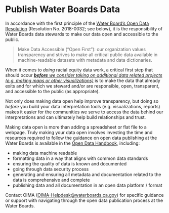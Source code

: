 # Publish Water Boards Data

In accordance with the first principle of the [Water Board’s Open Data Resolution](https://www.waterboards.ca.gov/board_decisions/adopted_orders/resolutions/2018/rs2018_0032.pdf) (Resolution No. 2018-0032; see below), it is the responsibility of Water Boards data stewards to make our data open and accessible to the public.

> Make Data Accessible (“Open First”): our organization values transparency and strives to make all critical public data available in machine-readable datasets with metadata and data dictionaries.

When it comes to *doing* racial equity data work, a critical first step that should occur [***before** we consider taking on additional data related projects (e.g. making maps or other visualizations)*]{.underline} is to make the data that already exits and for which we steward and/or are responsible, open, transparent, and accessible to the public (as appropriate).

Not only does making data open help improve transparency, but doing so *before* you build your data interpretation tools (e.g. visualizations, reports) makes it easier for the communities we serve to access the data behind our interpretations and can ultimately help build relationships and trust.

Making data open is more than adding a spreadsheet or flat file to a webpage. Truly making your data open involves investing the time and resources required to follow the guidance on open data publishing at the Water Boards is available in the [Open Data Handbook](https://www.waterboards.ca.gov/resources/oima/cowi/open_data_handbook.html), including:

-   making data machine readable
-   formatting data in a way that aligns with common data standards
-   ensuring the quality of data is known and documented
-   going through data security process
-   generating and ensuring all metadata and documentation related to the data is comprehensive and complete
-   publishing data and all documentation in an open data platform / format

Contact OIMA ([OIMA-Helpdesk\@waterboards.ca.gov](mailto:OIMA-Helpdesk@waterboards.ca.gov)) for specific guidance or support with navigating through the open data publication process at the Water Boards.
